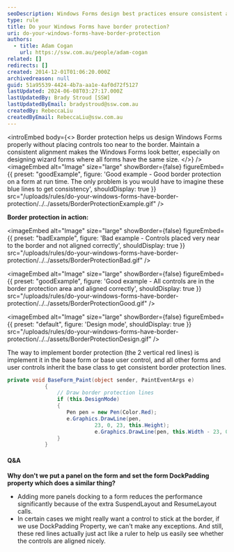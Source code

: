 ```yaml
---
seoDescription: Windows Forms design best practices ensure consistent alignment and border protection with red lines serving as a visual guide for perfect spacing.
type: rule
title: Do your Windows Forms have border protection?
uri: do-your-windows-forms-have-border-protection
authors:
  - title: Adam Cogan
    url: https://ssw.com.au/people/adam-cogan
related: []
redirects: []
created: 2014-12-01T01:06:20.000Z
archivedreason: null
guid: 51a95539-4424-4b7a-aa1e-4af0d72f5127
lastUpdated: 2024-06-08T03:27:17.000Z
lastUpdatedBy: Brady Stroud [SSW]
lastUpdatedByEmail: bradystroud@ssw.com.au
createdBy: RebeccaLiu
createdByEmail: RebeccaLiu@ssw.com.au
---
```


<introEmbed
  body={<>
Border protection helps us design Windows Forms properly without placing controls too near to the border. Maintain a consistent alignment makes the Windows Forms look better, especially on designing wizard forms where all forms have the same size.
  </>}
/>
<imageEmbed
  alt="Image"
  size="large"
  showBorder={false}
  figureEmbed={{
    preset: "goodExample",
    figure: 'Good example - Good border protection on a form at run time. The only problem is you would have to imagine these blue lines to get consistency',
    shouldDisplay: true
  }}
  src="/uploads/rules/do-your-windows-forms-have-border-protection/../../assets/BorderProtectionExample.gif"
/>

**Border protection in action:**

<imageEmbed
  alt="Image"
  size="large"
  showBorder={false}
  figureEmbed={{
    preset: "badExample",
    figure: 'Bad example - Controls placed very near to the border and not aligned correctly',
    shouldDisplay: true
  }}
  src="/uploads/rules/do-your-windows-forms-have-border-protection/../../assets/BorderProtectionBad.gif"
/>

<imageEmbed
  alt="Image"
  size="large"
  showBorder={false}
  figureEmbed={{
    preset: "goodExample",
    figure: 'Good example - All controls are in the border protection area and aligned correctly',
    shouldDisplay: true
  }}
  src="/uploads/rules/do-your-windows-forms-have-border-protection/../../assets/BorderProtectionGood.gif"
/>


<imageEmbed
  alt="Image"
  size="large"
  showBorder={false}
  figureEmbed={{
    preset: "default",
    figure: 'Design mode',
    shouldDisplay: true
  }}
  src="/uploads/rules/do-your-windows-forms-have-border-protection/../../assets/BorderProtectionDesign.gif"
/>

The way to implement border protection (the 2 vertical red lines) is implement it in the base form or base user control, and all other forms and user controls inherit the base class to get consistent border protection lines.

```csharp
private void BaseForm_Paint(object sender, PaintEventArgs e)
            {
                // Draw border protection lines
                if (this.DesignMode)
                {
                   Pen pen = new Pen(Color.Red);
                   e.Graphics.DrawLine(pen,
                            23, 0, 23, this.Height);
                            e.Graphics.DrawLine(pen, this.Width - 23, 0, this.Width - 23, this.Height);
                }
            }
```

#### Q&A

**Why don't we put a panel on the form and set the form DockPadding property which does a similar thing?**

- Adding more panels docking to a form reduces the performance significantly because of the extra SuspendLayout and ResumeLayout calls.
- In certain cases we might really want a control to stick at the border, if we use DockPadding Property, we can't make any exceptions. And still, these red lines actually just act like a ruler to help us easily see whether the controls are aligned nicely.
